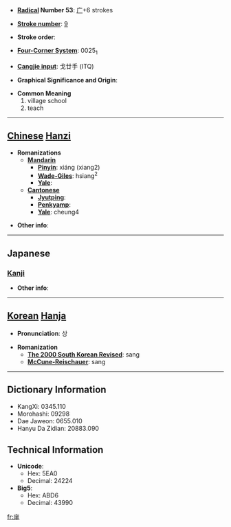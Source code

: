 * '''[[Wiktionary:Chinese radical index| Radical]] Number 53''': [[Wiktionary:Chinese radical index 广|广]]+6 strokes

* '''[[Wiktionary:Chinese total strokes index|Stroke number]]''': [[Wiktionary:Chinese total strokes index 9|9]]

* '''Stroke order''': 

* '''[[Wiktionary:Chinese four corner index|Four-Corner System]]''': 0025<sub>1</sub>

* '''[[Wiktionary:Chinese Cangjie index|Cangjie input]]''': 戈廿手 (ITQ)

* '''Graphical Significance and Origin''': 

* '''Common Meaning'''
*#village school
*# teach


----

== [[Chinese]] [[Hanzi]] ==

* '''Romanizations'''
** '''[[Mandarin]]'''
*** '''[[Pinyin]]''': xiáng (xiang2)
*** '''[[Wade-Giles]]''': hsiang<sup>2</sup>
*** '''[[Yale]]''': 
** '''[[Cantonese]]'''
*** '''[[Jyutping]]''':
*** '''[[Penkyamp]]''': 
*** '''[[Yale]]''': cheung4

* '''Other info''': 

----

==Japanese==
===[[Kanji]]===
{{kanji|on readings=[[しょう]] (shō)
|kun readings=[[まなびや]] (manabiya)
}}

* '''Other info''':  

----

== [[Korean]] [[Hanja]] ==

* '''Pronunciation''': 상

* '''Romanization'''
** '''[[The 2000 South Korean Revised Romanization|The 2000 South Korean Revised]]''': sang
** '''[[McCune-Reischauer]]''': sang

----

== Dictionary Information ==

* KangXi: 0345.110
* Morohashi: 09298
* Dae Jaweon: 0655.010
* Hanyu Da Zidian: 20883.090

== Technical Information ==

* '''Unicode''':
** Hex: 5EA0
** Decimal: 24224
* '''Big5''':
** Hex: ABD6
** Decimal: 43990

[[fr:庠]]